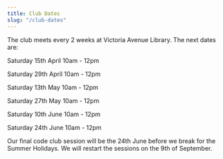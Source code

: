 ```yaml
---
title: Club Dates
slug: "/club-dates"
---
```


The club meets every 2 weeks at Victoria Avenue Library. The next dates are:

Saturday 15th April 10am - 12pm

Saturday 29th April 10am - 12pm

Saturday 13th May 10am - 12pm

Saturday 27th May 10am - 12pm

Saturday 10th June 10am - 12pm

Saturday 24th June 10am - 12pm

Our final code club session will be the 24th June before we break for the Summer Holidays. We will restart the sessions on the 9th of September.